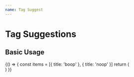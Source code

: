 ```yaml
---
name: Tag Suggest
---
```




# Tag Suggestions

<Props of={TagSuggest} />

## Basic Usage

<Playground>
  {() => {
    const items = [{ title: 'boop' }, { title: 'noop' }]
    return (
      <div style={{height: 300}}>
        <TagSuggest items={items} onSelect={console.log}/>
      </div>
    )
  }}
</Playground>

